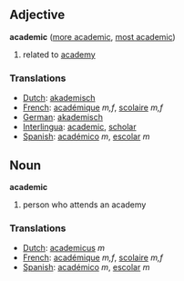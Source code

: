 ==Adjective==

'''academic''' ([[more academic]], [[most academic]])

#related to [[academy]]

===Translations===
*[[Dutch]]: [[akademisch]]
*[[French]]: [[académique]] ''m,f'', [[scolaire]] ''m,f''
*[[German]]: [[akademisch]]
*[[Interlingua]]: [[academic]], [[scholar]]
*[[Spanish]]: [[académico]] ''m'', [[escolar]] ''m''

==Noun==

'''academic'''

#person who attends an academy
 
===Translations===
*[[Dutch]]: [[academicus]] ''m''
*[[French]]: [[académique]] ''m,f'', [[scolaire]] ''m,f''
*[[Spanish]]: [[académico]] ''m'', [[escolar]] ''m''